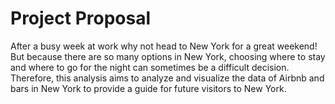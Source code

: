 # Project Proposal

After a busy week at work why not head to New York for a great weekend! But because there are so many options in New York, choosing where to stay and where to go for the night can sometimes be a difficult decision. Therefore, this analysis aims to analyze and visualize the data of Airbnb and bars in New York to provide a guide for future visitors to New York.

